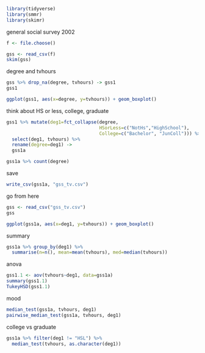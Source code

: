 ```r
library(tidyverse)
library(smmr)
library(skimr)
```

general social survey 2002

```r
f <- file.choose()
```


```r
gss <- read_csv(f)
skim(gss)
```

degree and tvhours

```r
gss %>% drop_na(degree, tvhours) -> gss1
gss1
```

```r
ggplot(gss1, aes(x=degree, y=tvhours)) + geom_boxplot()
```

think about HS or less, college, graduate

```r
gss1 %>% mutate(deg1=fct_collapse(degree, 
                                  HSorLess=c("NotHs","HighSchool"),
                                  College=c("Bachelor", "JunColl"))) %>% 
  select(deg1, tvhours) %>% 
  rename(degree=deg1) ->
  gss1a
```

```r
gss1a %>% count(degree)
```

save

```r
write_csv(gss1a, "gss_tv.csv")
```

go from here

```r
gss <- read_csv("gss_tv.csv")
gss
```



```r
ggplot(gss1a, aes(x=deg1, y=tvhours)) + geom_boxplot()
```

summary

```r
gss1a %>% group_by(deg1) %>% 
  summarise(n=n(), mean=mean(tvhours), med=median(tvhours))
```


anova

```r
gss1.1 <- aov(tvhours~deg1, data=gss1a)
summary(gss1.1)
TukeyHSD(gss1.1)
```

mood

```r
median_test(gss1a, tvhours, deg1)
pairwise_median_test(gss1a, tvhours, deg1)
```

college vs graduate

```r
gss1a %>% filter(deg1 != "HSL") %>% 
  median_test(tvhours, as.character(deg1))
```




